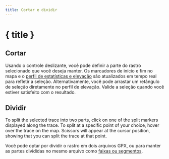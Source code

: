 ```yaml
---
title: Cortar e dividir
---
```


<script>
</script>

# <ScissorsIcon size="24" class="inline-block" style="margin-bottom: 5px" /> { title }

## Cortar

Usando o controle deslizante, você pode definir a parte do rastro selecionado que você deseja manter.
Os marcadores de início e fim no mapa e o [perfil de estatísticas e elevação](../files-and-stats) são atualizados em tempo real para refletir a seleção.
Alternativamente, você pode arrastar um retângulo de seleção diretamente no perfil de elevação.
Valide a seleção quando você estiver satisfeito com o resultado.

<div class="flex flex-row justify-center">
    <Scissors class="text-foreground p-3 border rounded-md shadow-lg" />
</div>

## Dividir

To split the selected trace into two parts, click on one of the split markers displayed along the trace.
To split at a specific point of your choice, hover over the trace on the map.
Scissors will appear at the cursor position, showing that you can split the trace at that point.

Você pode optar por dividir o rastro em dois arquivos GPX, ou para manter as partes divididas no mesmo arquivo como [faixas ou segmentos](../gpx).

<DocsImage src={splitScreenshot} alt="Passando o mouse sobre o rastro selecionado transforma seu cursor em tesoura." />

